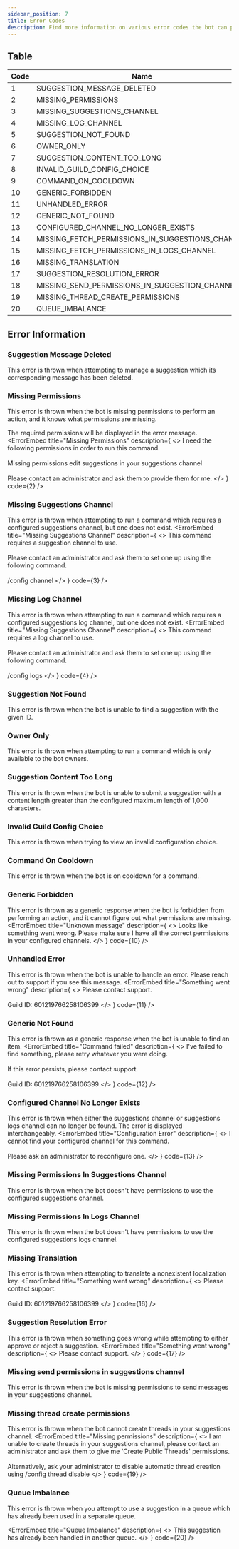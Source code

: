 ```yaml
---
sidebar_position: 7
title: Error Codes
description: Find more information on various error codes the bot can provide and what to do about it.
---
```


## Table

| Code | Name                                             | Guide                                                     |
|------|--------------------------------------------------|-----------------------------------------------------------|
| 1    | SUGGESTION_MESSAGE_DELETED                       | [click](#suggestion-message-deleted)                      |
| 2    | MISSING_PERMISSIONS                              | [click](#missing-permissions)                             |
| 3    | MISSING_SUGGESTIONS_CHANNEL                      | [click](#missing-suggestions-channel)                     |
| 4    | MISSING_LOG_CHANNEL                              | [click](#missing-log-channel)                             |
| 5    | SUGGESTION_NOT_FOUND                             | [click](#suggestion-not-found)                            |
| 6    | OWNER_ONLY                                       | [click](#owner-only)                                      |
| 7    | SUGGESTION_CONTENT_TOO_LONG                      | [click](#suggestion-content-too-long)                     |
| 8    | INVALID_GUILD_CONFIG_CHOICE                      | [click](#invalid-guild-config-choice)                     |
| 9    | COMMAND_ON_COOLDOWN                              | [click](#command-on-cooldown)                             |
| 10   | GENERIC_FORBIDDEN                                | [click](#generic-forbidden)                               |
| 11   | UNHANDLED_ERROR                                  | [click](#unhandled-error)                                 |
| 12   | GENERIC_NOT_FOUND                                | [click](#generic-not-found)                               |
| 13   | CONFIGURED_CHANNEL_NO_LONGER_EXISTS              | [click](#configured-channel-no-longer-exists)             |
| 14   | MISSING_FETCH_PERMISSIONS_IN_SUGGESTIONS_CHANNEL | [click](#missing-permissions-in-suggestions-channel)      |
| 15   | MISSING_FETCH_PERMISSIONS_IN_LOGS_CHANNEL        | [click](#missing-permissions-in-logs-channel)             |
| 16   | MISSING_TRANSLATION                              | [click](#missing-translation)                             |
| 17   | SUGGESTION_RESOLUTION_ERROR                      | [click](#suggestion-resolution-error)                     |
| 18   | MISSING_SEND_PERMISSIONS_IN_SUGGESTION_CHANNEL   | [click](#missing-send-permissions-in-suggestions-channel) |
| 19   | MISSING_THREAD_CREATE_PERMISSIONS                | [click](#missing-thread-create-permissions)               |
| 20   | QUEUE_IMBALANCE                                  | [click](#queue-imbalance)                                 |

## Error Information

### Suggestion Message Deleted

This error is thrown when attempting to manage a suggestion which its corresponding message has been deleted.
<ErrorEmbed title="Command failed" description="Looks like this suggestion was deleted." code={1} />

### Missing Permissions

This error is thrown when the bot is missing permissions to perform an action, and it knows what permissions are missing.

The required permissions will be displayed in the error message.
<ErrorEmbed
  title="Missing Permissions"
  description={
    <>
      I need the following permissions in order to run this command.
      <br /><br />
      Missing permissions edit suggestions in your suggestions channel
      <br /><br />
      Please contact an administrator and ask them to provide them for me.
    </>
  }
  code={2} />

### Missing Suggestions Channel

This error is thrown when attempting to run a command which requires a configured suggestions channel, but one does not exist.
<ErrorEmbed
  title="Missing Suggestions Channel"
  description={
    <>
      This command requires a suggestion channel to use.
      <br /><br />
      Please contact an administrator and ask them to set one up using the
      following command.
      <br /><br />
      <DiscordInlineCode>/config channel</DiscordInlineCode>
    </>
  }
  code={3} />

### Missing Log Channel

This error is thrown when attempting to run a command which requires a configured suggestions log channel, but one does not exist.
<ErrorEmbed
  title="Missing Suggestions Channel"
  description={
    <>
      This command requires a log channel to use.
      <br /><br />
      Please contact an administrator and ask them to set one up using the following command.
      <br /><br />
      <DiscordInlineCode>/config logs</DiscordInlineCode>
    </>
  }
  code={4} />

### Suggestion Not Found

This error is thrown when the bot is unable to find a suggestion with the given ID.
<ErrorEmbed title="Command failed" description="No suggestion exists  with this id." code={5} />

### Owner Only

This error is thrown when attempting to run a command which is only available to the bot owners.
<ErrorEmbed title="Command failed" description="You do not have permission to run this command." code={6} />

### Suggestion Content Too Long

This error is thrown when the bot is unable to submit a suggestion with a content length greater than the configured maximum length of 1,000 characters.
<ErrorEmbed title="Command failed" description="Your suggestion content was too long, please limit it to 1000 characters or less." code={7} />

### Invalid Guild Config Choice

This error is thrown when trying to view an invalid configuration choice.
<ErrorEmbed title="Command failed" description="The provided guild config choice doesn't exist." code={8} />

### Command On Cooldown

This error is thrown when the bot is on cooldown for a command.
<ErrorEmbed title="Command on Cooldown" description="Ahh man so fast! You must wait 3 seconds to run this command again" code={9} />

### Generic Forbidden

This error is thrown as a generic response when the bot is forbidden from performing an action, and it cannot figure out what permissions are missing.
<ErrorEmbed
  title="Unknown message"
  description={
    <>
      Looks like something went wrong.
      Please make sure I have all the correct permissions in your configured channels.
    </>
  }
  code={10} />

### Unhandled Error

This error is thrown when the bot is unable to handle an error. Please reach out to support if you see this message.
<ErrorEmbed
  title="Something went wrong"
  description={
    <>
      Please contact support.
      <br /><br />
      Guild ID: 601219766258106399
    </>
  }
  code={11} />

### Generic Not Found

This error is thrown as a generic response when the bot is unable to find an item.
<ErrorEmbed
  title="Command failed"
  description={
    <>
      I've failed to find something, please retry whatever you were doing.
      <br /><br />
      If this error persists, please contact support.
      <br /><br />
      Guild ID: 601219766258106399
    </>
  }
  code={12} />

### Configured Channel No Longer Exists

This error is thrown when either the suggestions channel or suggestions logs channel can no longer be found. The error is displayed interchangeably.
<ErrorEmbed
  title="Configuration Error"
  description={
    <>
      I cannot find your configured channel for this command.
      <br /><br />
      Please ask an administrator to reconfigure one.
    </>
  }
  code={13} />

### Missing Permissions In Suggestions Channel

This error is thrown when the bot doesn't have permissions to use the configured suggestions channel.
<ErrorEmbed title="Configuration Error" description="I do not have permission to use your guilds configured suggestions channel." code={14} />

### Missing Permissions In Logs Channel

This error is thrown when the bot doesn't have permissions to use the configured suggestions logs channel.
<ErrorEmbed title="Configuration Error" description="I do not have permission to use your guilds configured logs channel." code={15} />

### Missing Translation

This error is thrown when attempting to translate a nonexistent localization key.
<ErrorEmbed
  title="Something went wrong"
  description={
    <>
      Please contact support.
      <br /><br />
      Guild ID: 601219766258106399
    </>
  }
  code={16} />

### Suggestion Resolution Error

This error is thrown when something goes wrong while attempting to either approve or reject a suggestion.
<ErrorEmbed
  title="Something went wrong"
  description={
    <>
      Please contact support.
    </>
  }
  code={17} />


### Missing send permissions in suggestions channel

This error is thrown when the bot is missing permissions to send messages in your suggestions channel.
<ErrorEmbed title="Configuration Error" description="I do not have permission to send messages in your guilds suggestion channel." code={18} />


### Missing thread create permissions

This error is thrown when the bot cannot create threads in your suggestions channel.
<ErrorEmbed
    title="Missing permissions"
    description={
      <>
        I am unable to create threads in your suggestions channel, please contact an administrator and ask them to give me 'Create Public Threads' permissions.
        <br/><br/>
        Alternatively, ask your administrator to disable automatic thread creation using <DiscordInlineCode>/config thread disable</DiscordInlineCode>
      </>
    }
    code={19} />

### Queue Imbalance

This error is thrown when you attempt to use a suggestion in a queue which has already been used
in a separate queue.

<ErrorEmbed
    title="Queue Imbalance"
    description={
      <>
          This suggestion has already been handled in another queue.
      </>
    }
    code={20} />